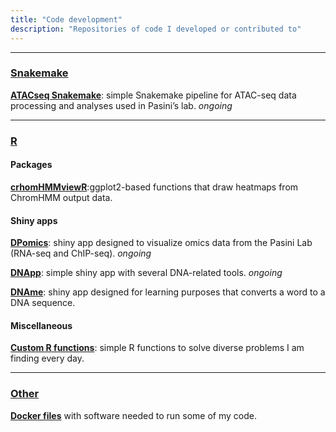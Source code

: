 ```yaml
---
title: "Code development"
description: "Repositories of code I developed or contributed to"
---
```


---

### <ins>**Snakemake**</ins>

[**ATACseq Snakemake**](https://github.com/amitjavilaventura/ATACseq-snakemake): simple Snakemake pipeline for ATAC-seq data processing and analyses used in Pasini’s lab. *ongoing*   

<!--
[**ArtATAC**](https://github.com/amitjavilaventura/ArtATAC): Snakemake pipeline for ATAC-seq data processing and analysis.  *ongoing*
-->

---

### <ins>**R**</ins>

#### **Packages**

<a target="_blank" href="https://github.com/amitjavilaventura/chromHMMviewR">**crhomHMMviewR**</a>:ggplot2-based functions that draw heatmaps from ChromHMM output data.

#### **Shiny apps**

<a target="_blank" href="https://github.com/amitjavilaventura/DPomics">**DPomics**</a>: shiny app designed to visualize omics data from the Pasini Lab (RNA-seq and ChIP-seq). *ongoing*

<a target="_blank" href="https://github.com/amitjavilaventura/DNApp">**DNApp**</a>: simple shiny app with several DNA-related tools. *ongoing*

<a target="_blank" href="https://github.com/amitjavilaventura/DNAme">**DNAme**</a>: shiny app designed for learning purposes that converts a word to a DNA sequence.


#### **Miscellaneous**

<a target="_blank" href="https://github.com/amitjavilaventura/custom-R-functions">**Custom R functions**</a>: simple R functions to solve diverse problems I am finding every day.

---

### <ins>**Other**</ins>

<a target="_blank" href="https://github.com/amitjavilaventura/Dockerfiles">**Docker files**</a> with software needed to run some of my code.
